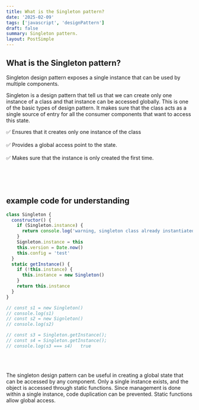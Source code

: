 ```yaml
---
title: What is the Singleton pattern?
date: '2025-02-09'
tags: ['javascript', 'designPattern']
draft: false
summary: Singleton pattern.
layout: PostSimple
---
```


## What is the Singleton pattern?

Singleton design pattern exposes a single instance that can be used by multiple components.

Singleton is a design pattern that tell us that we can create only one instance of a class and that instance can be accessed globally.
This is one of the basic types of design pattern. It makes sure that the class acts as a single source of entry for all the consumer components that want to access this state.

✅ Ensures that it creates only one instance of the class <br></br>
✅ Provides a global access point to the state. <br></br>
✅ Makes sure that the instance is only created the first time.<br></br>

<br></br>

## example code for understanding

```javascript
class Singleton {
  constructor() {
    if (Singleton.instance) {
      return console.log('warning, singleton class already instantiated')
    }
    Signleton.instance = this
    this.version = Date.now()
    this.config = 'test'
  }
  static getInstance() {
    if (!this.instance) {
      this.instance = new Singleton()
    }
    return this.instance
  }
}

// const s1 = new Singleton()
// console.log(s1)
// const s2 = new Signleton()
// console.log(s2)

// const s3 = Singleton.getInstance();
// const s4 = Singleton.getInstance();
// console.log(s3 === s4)   true
```

<br></br>

The singleton design pattern can be useful in creating a global state that can be accessed by any component.
Only a single instance exists, and the object is accessed through static functions.
Since management is done within a single instance, code duplication can be prevented.
Static functions allow global access.

<br></br>
